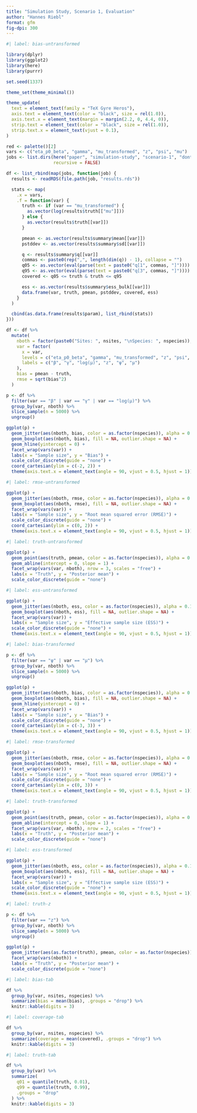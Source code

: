 ```yaml
---
title: "Simulation Study, Scenario 1, Evaluation"
author: "Hannes Riebl"
format: gfm
fig-dpi: 300
---
```


```r
#| label: bias-untransformed

library(dplyr)
library(ggplot2)
library(here)
library(purrr)

set.seed(1337)

theme_set(theme_minimal())

theme_update(
  text = element_text(family = "TeX Gyre Heros"),
  axis.text = element_text(color = "black", size = rel(1.0)),
  axis.text.x = element_text(margin = margin(2.2, 0, 4.4, 0)),
  strip.text = element_text(color = "black", size = rel(1.0)),
  strip.text.x = element_text(vjust = 0.1),
)

red <- palette()[2]
vars <- c("eta_p0_beta", "gamma", "mu_transformed", "z", "psi", "mu")
jobs <- list.dirs(here("paper", "simulation-study", "scenario-1", "dont-sync"),
                  recursive = FALSE)

df <- list_rbind(map(jobs, function(job) {
  results <- readRDS(file.path(job, "results.rds"))

  stats <- map(
    .x = vars,
    .f = function(var) {
      truth <- if (var == "mu_transformed") {
        as.vector(log(results$truth[["mu"]]))
      } else {
        as.vector(results$truth[[var]])
      }

      pmean <- as.vector(results$summary$mean[[var]])
      pstddev <- as.vector(results$summary$sd[[var]])

      q <- results$summary$q[[var]]
      commas <- paste0(rep(",", length(dim(q)) - 1), collapse = "")
      q05 <- as.vector(eval(parse(text = paste0("q[1", commas, "]"))))
      q95 <- as.vector(eval(parse(text = paste0("q[3", commas, "]"))))
      covered <- q05 <= truth & truth <= q95

      ess <- as.vector(results$summary$ess_bulk[[var]])
      data.frame(var, truth, pmean, pstddev, covered, ess)
    }
  )

  cbind(as.data.frame(results$param), list_rbind(stats))
}))

df <- df %>%
  mutate(
    nboth = factor(paste0("Sites: ", nsites, "\nSpecies: ", nspecies)),
    var = factor(
      x = var,
      levels = c("eta_p0_beta", "gamma", "mu_transformed", "z", "psi", "mu"),
      labels = c("β", "γ", "log(μ)", "z", "ψ", "μ")
    ),
    bias = pmean - truth,
    rmse = sqrt(bias^2)
  )

p <- df %>%
  filter(var == "β" | var == "γ" | var == "log(μ)") %>%
  group_by(var, nboth) %>%
  slice_sample(n = 5000) %>%
  ungroup()

ggplot(p) +
  geom_jitter(aes(nboth, bias, color = as.factor(nspecies)), alpha = 0.1) +
  geom_boxplot(aes(nboth, bias), fill = NA, outlier.shape = NA) +
  geom_hline(yintercept = 0) +
  facet_wrap(vars(var)) +
  labs(x = "Sample size", y = "Bias") +
  scale_color_discrete(guide = "none") +
  coord_cartesian(ylim = c(-2, 2)) +
  theme(axis.text.x = element_text(angle = 90, vjust = 0.5, hjust = 1))
```

```r
#| label: rmse-untransformed

ggplot(p) +
  geom_jitter(aes(nboth, rmse, color = as.factor(nspecies)), alpha = 0.1) +
  geom_boxplot(aes(nboth, rmse), fill = NA, outlier.shape = NA) +
  facet_wrap(vars(var)) +
  labs(x = "Sample size", y = "Root mean squared error (RMSE)") +
  scale_color_discrete(guide = "none") +
  coord_cartesian(ylim = c(0, 2)) +
  theme(axis.text.x = element_text(angle = 90, vjust = 0.5, hjust = 1))
```

```r
#| label: truth-untransformed

ggplot(p) +
  geom_point(aes(truth, pmean, color = as.factor(nspecies)), alpha = 0.1) +
  geom_abline(intercept = 0, slope = 1) +
  facet_wrap(vars(var, nboth), nrow = 3, scales = "free") +
  labs(x = "Truth", y = "Posterior mean") +
  scale_color_discrete(guide = "none")
```

```r
#| label: ess-untransformed

ggplot(p) +
  geom_jitter(aes(nboth, ess, color = as.factor(nspecies)), alpha = 0.1) +
  geom_boxplot(aes(nboth, ess), fill = NA, outlier.shape = NA) +
  facet_wrap(vars(var)) +
  labs(x = "Sample size", y = "Effective sample size (ESS)") +
  scale_color_discrete(guide = "none") +
  theme(axis.text.x = element_text(angle = 90, vjust = 0.5, hjust = 1))
```

```r
#| label: bias-transformed

p <- df %>%
  filter(var == "ψ" | var == "μ") %>%
  group_by(var, nboth) %>%
  slice_sample(n = 5000) %>%
  ungroup()

ggplot(p) +
  geom_jitter(aes(nboth, bias, color = as.factor(nspecies)), alpha = 0.1) +
  geom_boxplot(aes(nboth, bias), fill = NA, outlier.shape = NA) +
  geom_hline(yintercept = 0) +
  facet_wrap(vars(var)) +
  labs(x = "Sample size", y = "Bias") +
  scale_color_discrete(guide = "none") +
  coord_cartesian(ylim = c(-3, 3)) +
  theme(axis.text.x = element_text(angle = 90, vjust = 0.5, hjust = 1))
```

```r
#| label: rmse-transformed

ggplot(p) +
  geom_jitter(aes(nboth, rmse, color = as.factor(nspecies)), alpha = 0.1) +
  geom_boxplot(aes(nboth, rmse), fill = NA, outlier.shape = NA) +
  facet_wrap(vars(var)) +
  labs(x = "Sample size", y = "Root mean squared error (RMSE)") +
  scale_color_discrete(guide = "none") +
  coord_cartesian(ylim = c(0, 3)) +
  theme(axis.text.x = element_text(angle = 90, vjust = 0.5, hjust = 1))
```

```r
#| label: truth-transformed

ggplot(p) +
  geom_point(aes(truth, pmean, color = as.factor(nspecies)), alpha = 0.1) +
  geom_abline(intercept = 0, slope = 1) +
  facet_wrap(vars(var, nboth), nrow = 2, scales = "free") +
  labs(x = "Truth", y = "Posterior mean") +
  scale_color_discrete(guide = "none")
```

```r
#| label: ess-transformed

ggplot(p) +
  geom_jitter(aes(nboth, ess, color = as.factor(nspecies)), alpha = 0.1) +
  geom_boxplot(aes(nboth, ess), fill = NA, outlier.shape = NA) +
  facet_wrap(vars(var)) +
  labs(x = "Sample size", y = "Effective sample size (ESS)") +
  scale_color_discrete(guide = "none") +
  theme(axis.text.x = element_text(angle = 90, vjust = 0.5, hjust = 1))
```

```r
#| label: truth-z

p <- df %>%
  filter(var == "z") %>%
  group_by(var, nboth) %>%
  slice_sample(n = 5000) %>%
  ungroup()

ggplot(p) +
  geom_jitter(aes(as.factor(truth), pmean, color = as.factor(nspecies)), alpha = 0.1) +
  facet_wrap(vars(nboth)) +
  labs(x = "Truth", y = "Posterior mean") +
  scale_color_discrete(guide = "none")
```

```r
#| label: bias-tab

df %>%
  group_by(var, nsites, nspecies) %>%
  summarize(bias = mean(bias), .groups = "drop") %>%
  knitr::kable(digits = 3)
```

```r
#| label: coverage-tab

df %>%
  group_by(var, nsites, nspecies) %>%
  summarize(coverage = mean(covered), .groups = "drop") %>%
  knitr::kable(digits = 3)
```

```r
#| label: truth-tab

df %>%
  group_by(var) %>%
  summarize(
    q01 = quantile(truth, 0.01),
    q99 = quantile(truth, 0.99),
    .groups = "drop"
  ) %>%
  knitr::kable(digits = 3)
```
